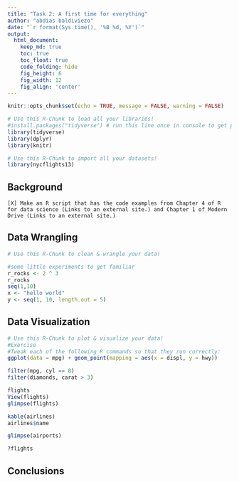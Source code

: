 ```yaml
---
title: "Task 2: A first time for everything"
author: "abdias baldiviezo"
date: "`r format(Sys.time(), '%B %d, %Y')`"
output:
  html_document:  
    keep_md: true
    toc: true
    toc_float: true
    code_folding: hide
    fig_height: 6
    fig_width: 12
    fig_align: 'center'
---
```


```r
knitr::opts_chunk$set(echo = TRUE, message = FALSE, warning = FALSE)
```

```r
# Use this R-Chunk to load all your libraries!
#install.packages("tidyverse") # run this line once in console to get package
library(tidyverse)
library(dplyr)
library(knitr)
```

```r
# Use this R-Chunk to import all your datasets!
library(nycflights13)

```

## Background

    [X] Make an R script that has the code examples from Chapter 4 of R for data science (Links to an external site.) and Chapter 1 of Modern Drive (Links to an external site.)
    
## Data Wrangling

```r
# Use this R-Chunk to clean & wrangle your data!

#some little experiments to get familiar
r_rocks <- 2 ^ 3
r_rocks
seq(1,10)
x <- "hello world"
y <- seq(1, 10, length.out = 5)

```

## Data Visualization

```r
# Use this R-Chunk to plot & visualize your data!
#Exercise
#Tweak each of the following R commands so that they run correctly:
ggplot(data = mpg) + geom_point(mapping = aes(x = displ, y = hwy))

filter(mpg, cyl == 8)
filter(diamonds, carat > 3)
```
```r
flights
View(flights)
glimpse(flights)

kable(airlines)
airlines$name

glimpse(airports)

?flights
```

## Conclusions
